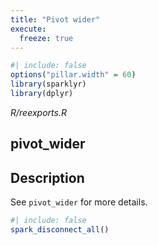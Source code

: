 ```yaml
---
title: "Pivot wider"
execute:
  freeze: true
---
```


```r
#| include: false
options("pillar.width" = 60)
library(sparklyr) 
library(dplyr)
```

*R/reexports.R*

## pivot_wider

## Description
 See `pivot_wider` for more details. 











```r
#| include: false
spark_disconnect_all()
```
